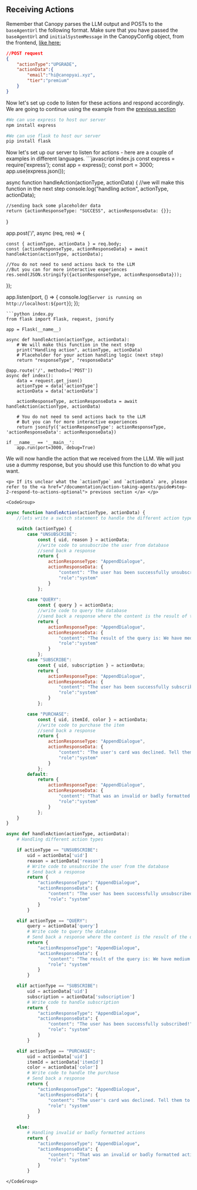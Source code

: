 ## Receiving Actions

Remember that Canopy parses the LLM output and POSTs to the `baseAgentUrl` the following
format. 
Make sure that you have passed the `baseAgentUrl` and `initialSystemMessage` in the CanopyConfig object, from the frontend,
<a href="/documentation/action-taking-agents/guide#step-1-initiate-actions-with-a-system-message"> like here: </a>

```json
//POST request
{
    "actionType":"UPGRADE", 
    "actionData":{
        "email":"hi@canopyai.xyz", 
        "tier":"premium"
    }
}
```
Now let's set up code to listen for these actions and respond accordingly. We are going to continue using the example
from the <a href="/documentation/action-taking-agents/system-message"> previous section </a>

<Steps>
  <Step title="Install Required Packages">
  <CodeGroup>

```bash npm
#We can use express to host our server
npm install express
```
```bash pip
#We can use flask to host our server
pip install flask
```


</CodeGroup>

  </Step>
  <Step title="Starting Listening For Post Requests">
  Now let's set up our server to listen for actions - here are a couple of examples in different languages.
    <CodeGroup>
```javascript index.js
const express = require('express');
const app = express();
const port = 3000;
app.use(express.json());

async function handleAction(actionType, actionData) {
    //we will make this function in the next step
    console.log("handling action", actionType, actionData);

    //sending back some placeholder data
    return {actionResponseType: "SUCCESS", actionResponseData: {}};
}

app.post('/', async (req, res) => {

    const { actionType, actionData } = req.body;
    const {actionResponseType, actionResponseData} = await handleAction(actionType, actionData);

    //You do not need to send actions back to the LLM
    //But you can for more interactive experiences
    res.send(JSON.stringify({actionResponseType, actionResponseData}));
});

app.listen(port, () => {
    console.log(`Server is running on http://localhost:${port}`);
});
```
```python index.py
from flask import Flask, request, jsonify

app = Flask(__name__)

async def handleAction(actionType, actionData):
    # We will make this function in the next step
    print("Handling action", actionType, actionData)
    # Placeholder for your action handling logic (next step)
    return "responseType", "responseData"

@app.route('/', methods=['POST'])
async def index():
    data = request.get_json()
    actionType = data['actionType']
    actionData = data['actionData']

    actionResponseType, actionResponseData = await handleAction(actionType, actionData)

    # You do not need to send actions back to the LLM
    # But you can for more interactive experiences
    return jsonify({'actionResponseType': actionResponseType, 'actionResponseData': actionResponseData})

if __name__ == '__main__':
    app.run(port=3000, debug=True)
```
</CodeGroup>

  </Step>
  <Step title="Writing the handleAction function">
    We will now handle the action that we received from the LLM. 
    We will just use a dummy response, but you should use this function to do what you want.

    <p> If its unclear what the `actionType` and `actionData` are, please refer to the <a href="/documentation/action-taking-agents/guide#step-2-respond-to-actions-optional"> previous section </a> </p>

    <CodeGroup>
```javascript index.js
async function handleAction(actionType, actionData) {
    //lets write a switch statement to handle the different action types

    switch (actionType) {
        case "UNSUBSCRIBE":
            const { uid, reason } = actionData;
            //write code to unsubscribe the user from database
            //send back a response
            return {
                actionResponseType: "AppendDialogue", 
                actionResponseData: {
                    "content": "The user has been successfully unsubscribed!", 
                    "role":"system"
                }
            };
      
        case "QUERY":
            const { query } = actionData;
            //write code to query the database
            //send back a response where the content is the result of the query
            return {
                actionResponseType: "AppendDialogue", 
                actionResponseData: {
                    "content": "The result of the query is: We have medium woolen jumpers in blue, red, and green. The item code is 123456.", 
                    "role":"system"
                }
            };
        case "SUBSCRIBE":
            const { uid, subscription } = actionData;
            return {
                actionResponseType: "AppendDialogue", 
                actionResponseData: {
                    "content": "The user has been successfully subscribed!", 
                    "role":"system"
                }
            };

        case "PURCHASE":
            const { uid, itemId, color } = actionData;
            //write code to purchase the item
            //send back a response
            return {
                actionResponseType: "AppendDialogue", 
                actionResponseData: {
                    "content": "The user's card was declined. Tell them to update their payment information.", 
                    "role":"system"
                }
            };
        default:
            return {
                actionResponseType: "AppendDialogue", 
                actionResponseData: {
                    "content": "That was an invalid or badly formatted action. Please format your action correctly: <ACTIONNAME>{actionType: string, actionData: object}</ACTIONNAME>. And only use provided actions.", 
                    "role":"system"
                }
            };
    }
}

```
```python index.py
async def handleAction(actionType, actionData):
    # Handling different action types

    if actionType == "UNSUBSCRIBE":
        uid = actionData['uid']
        reason = actionData['reason']
        # Write code to unsubscribe the user from the database
        # Send back a response
        return {
            "actionResponseType": "AppendDialogue",
            "actionResponseData": {
                "content": "The user has been successfully unsubscribed!",
                "role": "system"
            }
        }

    elif actionType == "QUERY":
        query = actionData['query']
        # Write code to query the database
        # Send back a response where the content is the result of the query
        return {
            "actionResponseType": "AppendDialogue",
            "actionResponseData": {
                "content": "The result of the query is: We have medium woolen jumpers in blue, red, and green. The item code is 123456.",
                "role": "system"
            }
        }

    elif actionType == "SUBSCRIBE":
        uid = actionData['uid']
        subscription = actionData['subscription']
        # Write code to handle subscription
        return {
            "actionResponseType": "AppendDialogue",
            "actionResponseData": {
                "content": "The user has been successfully subscribed!",
                "role": "system"
            }
        }

    elif actionType == "PURCHASE":
        uid = actionData['uid']
        itemId = actionData['itemId']
        color = actionData['color']
        # Write code to handle the purchase
        # Send back a response
        return {
            "actionResponseType": "AppendDialogue",
            "actionResponseData": {
                "content": "The user's card was declined. Tell them to update their payment information.",
                "role": "system"
            }
        }

    else:
        # Handling invalid or badly formatted actions
        return {
            "actionResponseType": "AppendDialogue",
            "actionResponseData": {
                "content": "That was an invalid or badly formatted action. Please format your action correctly: <ACTIONNAME>{actionType: string, actionData: object}</ACTIONNAME>. And only use provided actions.",
                "role": "system"
            }
        }
```
    </CodeGroup>
  </Step>
</Steps>
